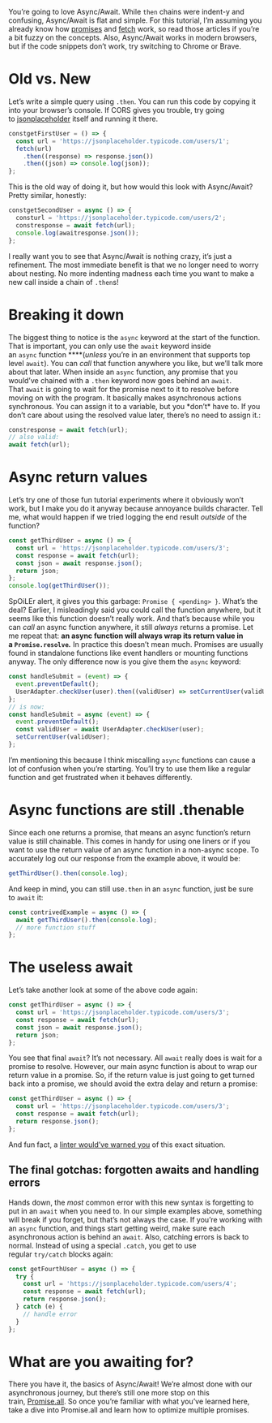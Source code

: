 You’re going to love Async/Await. While `then` chains were indent-y and confusing, Async/Await is flat and simple. For this tutorial, I’m assuming you already know how [promises](https://medium.com/@mikecronin92/promises-promises-understanding-the-basics-of-js-promise-objects-dd5c656f2db4) and [fetch](https://itnext.io/that-data-looks-so-fetching-on-you-understanding-the-js-fetch-api-880eae0c8d25) work, so read those articles if you’re a bit fuzzy on the concepts. Also, Async/Await works in modern browsers, but if the code snippets don’t work, try switching to Chrome or Brave.

# **Old vs. New**

Let’s write a simple query using `.then`. You can run this code by copying it into your browser’s console. If CORS gives you trouble, try going to [jsonplaceholder](https://jsonplaceholder.typicode.com/) itself and running it there.

```jsx
constgetFirstUser = () => {
  const url = 'https://jsonplaceholder.typicode.com/users/1';
  fetch(url)
    .then((response) => response.json())
    .then((json) => console.log(json));
};
```

This is the old way of doing it, but how would this look with Async/Await? Pretty similar, honestly:

```jsx
constgetSecondUser = async () => {
  consturl = 'https://jsonplaceholder.typicode.com/users/2';
  constresponse = await fetch(url);
  console.log(awaitresponse.json());
};
```

I really want you to see that Async/Await is nothing crazy, it’s just a refinement. The most immediate benefit is that we no longer need to worry about nesting. No more indenting madness each time you want to make a new call inside a chain of `.then`s!

# **Breaking it down**

The biggest thing to notice is the `async` keyword at the start of the function. That is important, you can only use the `await` keyword inside an `async` function \**\*\*(*unless* you’re in an environment that supports top level `await`). You can *call* that function anywhere you like, but we’ll talk more about that later. When inside an `async` function, any promise that you would’ve chained with a `.then` keyword now goes behind an `await`. That `await` is going to wait for the promise next to it to resolve before moving on with the program. It basically makes asynchronous actions synchronous. You can assign it to a variable, but you *don’t\* have to. If you don’t care about using the resolved value later, there’s no need to assign it.:

```jsx
constresponse = await fetch(url);
// also valid:
await fetch(url);
```

# **Async return values**

Let’s try one of those fun tutorial experiments where it obviously won’t work, but I make you do it anyway because annoyance builds character. Tell me, what would happen if we tried logging the end result *outside* of the function?

```jsx
const getThirdUser = async () => {
  const url = 'https://jsonplaceholder.typicode.com/users/3';
  const response = await fetch(url);
  const json = await response.json();
  return json;
};
console.log(getThirdUser());
```

SpOiLEr alert, it gives you this garbage: `Promise { <pending> }`. What’s the deal? Earlier, I misleadingly said you could call the function anywhere, but it seems like this function doesn’t really work. And that’s because while you can *call* an async function anywhere, it still *always* returns a promise. Let me repeat that: **an async function will always wrap its return value in a `Promise.resolve`_._**
In practice this doesn’t mean much. Promises are usually found in standalone functions like event handlers or mounting functions anyway. The only difference now is you give them the `async` keyword:

```jsx
const handleSubmit = (event) => {
  event.preventDefault();
  UserAdapter.checkUser(user).then((validUser) => setCurrentUser(validUser));
};
// is now:
const handleSubmit = async (event) => {
  event.preventDefault();
  const validUser = await UserAdapter.checkUser(user);
  setCurrentUser(validUser);
};
```

I’m mentioning this because I think miscalling `async` functions can cause a lot of confusion when you’re starting. You’ll try to use them like a regular function and get frustrated when it behaves differently.

# **Async functions are still .thenable**

Since each one returns a promise, that means an async function’s return value is still chainable. This comes in handy for using one liners or if you want to use the return value of an async function in a non-async scope. To accurately log out our response from the example above, it would be:

```jsx
getThirdUser().then(console.log);
```

And keep in mind, you can still use`.then` in an `async` function, just be sure to `await` it:

```jsx
const contrivedExample = async () => {
  await getThirdUser().then(console.log);
  // more function stuff
};
```

# **The useless await**

Let’s take another look at some of the above code again:

```jsx
const getThirdUser = async () => {
  const url = 'https://jsonplaceholder.typicode.com/users/3';
  const response = await fetch(url);
  const json = await response.json();
  return json;
};
```

You see that final `await`? It’s not necessary. All `await` really does is wait for a promise to resolve. However, our main async function is about to wrap our return value in a promise. So, if the return value is just going to get turned back into a promise, we should avoid the extra delay and return a promise:

```jsx
const getThirdUser = async () => {
  const url = 'https://jsonplaceholder.typicode.com/users/3';
  const response = await fetch(url);
  return response.json();
};
```

And fun fact, a [linter would’ve warned you](https://eslint.org/docs/rules/no-return-await) of this exact situation.

## **The final gotchas: forgotten awaits and handling errors**

Hands down, the *most* common error with this new syntax is forgetting to put in an `await` when you need to. In our simple examples above, something will break if you forget, but that’s not always the case. If you’re working with an `async` function, and things start getting weird, make sure each asynchronous action is behind an `await`. Also, catching errors is back to normal. Instead of using a special `.catch`, you get to use regular `try/catch` blocks again:

```jsx
const getFourthUser = async () => {
  try {
    const url = 'https://jsonplaceholder.typicode.com/users/4';
    const response = await fetch(url);
    return response.json();
  } catch (e) {
    // handle error
  }
};
```

# **What are you awaiting for?**

There you have it, the basics of Async/Await! We’re almost done with our asynchronous journey, but there’s still one more stop on this train, [Promise.all](https://developer.mozilla.org/en-US/docs/Web/JavaScript/Reference/Global_Objects/Promise/all). So once you’re familiar with what you’ve learned here, take a dive into Promise.all and learn how to optimize multiple promises.

